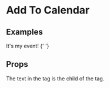 
<Meta title="2 Pattern Library/3 Elements/Add To Calendar" component={AddToCalendar} />

# Add To Calendar

## Examples

<Preview>
    <Story name="Normal">
        <div style={{ background: 'linear-gradient(to right, white, #9198e5)', minHeight: '100px', padding: '5px' }}>
        It's my event! {' '}
        <AddToCalendar
            title="My event"
            start={new Date("2022-06-25")}
            end={new Date("2022-06-26")}
            description={"Description text\nmultiline"}
            location="Here"
            source={{
                href: 'http://example.com',
                title: 'Source website'
            }}
            />
            </div>
    </Story>
</Preview>


## Props 

The text in the tag is the child of the tag.
